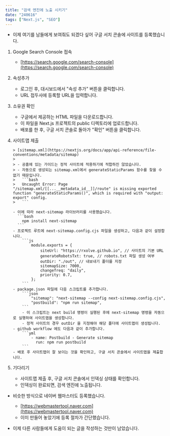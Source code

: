 ```yaml
---
title: "검색 엔진에 노출 시키기"
date: "240616"
tags: ["Next.js", "SEO"]
---
```


- 이제 여기를 남들에게 보여줘도 되겠다 싶어 구글 서치 콘솔에 사이트를 등록했습니다.

1.  Google Search Console 접속
    - [https://search.google.com/search-console](https://search.google.com/search-console)
2.  속성추가
    - 로그인 후, 대시보드에서 "속성 추가" 버튼을 클릭합니다.
    - URL 접두사에 등록할 URL을 입력합니다.
3.  소유권 확인
    - 구글에서 제공하는 HTML 파일을 다운로드합니다.
    - 이 파일을 Next.js 프로젝트의 public 디렉토리에 업로드합니다.
    - 배포를 한 후, 구글 서치 콘솔로 돌아가 "확인" 버튼을 클릭합니다.
4.  사이트맵 제출

        > [sitemap.xml](https://nextjs.org/docs/app/api-reference/file-conventions/metadata/sitemap)
        >
        > - 공홈에 있는 가이드는 정적 사이트에 적용하기에 적합하진 않았습니다.
        > - 자동으로 생성되는 sitemap.xml에서 generateStaticParams 함수를 찾을 수 없기 때문입니다.
        >   ```bash
        >   Uncaught Error: Page "/sitemap.xml/[[...__metadata_id__]]/route" is missing exported function "generateStaticParams()", which is required with "output: export" config.
        >   ```

        - 이에 따라 next-sitemap 라이브러리를 사용했습니다.
          ```bash
            npm install next-sitemap
          ```
        - 프로젝트 루트에 next-sitemap.config.cjs 파일을 생성하고, 다음과 같이 설정합니다.
            ```js
                module.exports = {
                    siteUrl: "https://rxolve.github.io", // 사이트의 기본 URL
                    generateRobotsTxt: true, // robots.txt 파일 생성 여부
                    outDir: "./out", // 내보내기 폴더를 지정
                    sitemapSize: 7000,
                    changefreq: "daily",
                    priority: 0.7,
                };
            ```
        - package.json 파일에 다음 스크립트를 추가합니다.
            ```json
                "sitemap": "next-sitemap --config next-sitemap.config.cjs",
                "postbuild": "npm run sitemap",
            ```
            - 이 스크립트는 next build 명령이 실행된 후에 next-sitemap 명령을 자동으로 실행하여 사이트맵을 생성합니다.
            - 정적 사이트의 경우 outDir 을 지정해야 해당 폴더에 사이트맵이 생성됩니다.
        - github workflow 에도 다음과 같이 추가합니다.
            ```yml
                - name: Postbuild - Generate sitemap
                  run: npm run postbuild
            ```
        - 배포 후 사이트맵이 잘 보이는 것을 확인하고, 구글 서치 콘솔에서 사이트맵을 제출합니다.

5.  기다리기
    - 사이트맵 제출 후, 구글 서치 콘솔에서 인덱싱 상태를 확인합니다.
    - 인덱싱이 완료되면, 검색 엔진에 노출됩니다.

- 비슷한 방식으로 네이버 웹마스터도 등록했습니다.

  - [https://webmastertool.naver.com](https://webmastertool.naver.com)
  - 이미 만들어 놓았기에 등록 절차가 간단했습니다.

- 이제 다른 사람들에게 도움이 되는 글을 작성하는 것만이 남았습니다.
